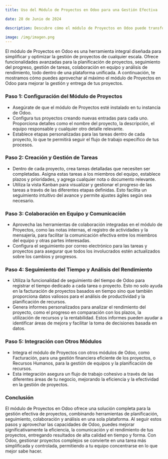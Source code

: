```yaml
---
title: Uso del Módulo de Proyectos en Odoo para una Gestión Efectiva

date: 28 de Junio de 2024

description: Descubre cómo el módulo de Proyectos en Odoo puede transformar la gestión de tus proyectos, desde la planificación y seguimiento hasta la colaboración en equipo y la entrega de resultados, todo en una plataforma unificada.

image: /img/imagen.png
---
```


El módulo de Proyectos en Odoo es una herramienta integral diseñada para simplificar y optimizar la gestión de proyectos de cualquier escala. Ofrece funcionalidades avanzadas para la planificación de proyectos, seguimiento del progreso, gestión de tareas, colaboración en equipo y análisis de rendimiento, todo dentro de una plataforma unificada. A continuación, te mostramos cómo puedes aprovechar al máximo el módulo de Proyectos en Odoo para mejorar la gestión y entrega de tus proyectos.

### **Paso 1: Configuración del Módulo de Proyectos**

- Asegúrate de que el módulo de Proyectos esté instalado en tu instancia de Odoo.
- Configura tus proyectos creando nuevas entradas para cada uno. Proporciona detalles como el nombre del proyecto, la descripción, el equipo responsable y cualquier otro detalle relevante.
- Establece etapas personalizadas para las tareas dentro de cada proyecto, lo que te permitirá seguir el flujo de trabajo específico de tus procesos.

### **Paso 2: Creación y Gestión de Tareas**

- Dentro de cada proyecto, crea tareas detalladas que necesiten ser completadas. Asigna estas tareas a los miembros del equipo, establece plazos y prioridades, y agrega cualquier nota o documento relevante.
- Utiliza la vista Kanban para visualizar y gestionar el progreso de las tareas a través de las diferentes etapas definidas. Esto facilita un seguimiento intuitivo del avance y permite ajustes ágiles según sea necesario.

### **Paso 3: Colaboración en Equipo y Comunicación**

- Aprovecha las herramientas de colaboración integradas en el módulo de Proyectos, como las notas internas, el registro de actividades y la mensajería, para facilitar la comunicación efectiva entre los miembros del equipo y otras partes interesadas.
- Configura el seguimiento por correo electrónico para las tareas y proyectos para asegurar que todos los involucrados estén actualizados sobre los cambios y progresos.

### **Paso 4: Seguimiento del Tiempo y Análisis del Rendimiento**

- Utiliza la funcionalidad de seguimiento del tiempo de Odoo para registrar el tiempo dedicado a cada tarea o proyecto. Esto no solo ayuda en la facturación de proyectos basados en tiempo sino que también proporciona datos valiosos para el análisis de productividad y la planificación de recursos.
- Genera informes personalizados para analizar el rendimiento del proyecto, como el progreso en comparación con los plazos, la utilización de recursos y la rentabilidad. Estos informes pueden ayudar a identificar áreas de mejora y facilitar la toma de decisiones basada en datos.

### **Paso 5: Integración con Otros Módulos**

- Integra el módulo de Proyectos con otros módulos de Odoo, como Facturación, para una gestión financiera eficiente de los proyectos, o Recursos Humanos, para la gestión de equipos y la planificación de recursos.
- Esta integración asegura un flujo de trabajo cohesivo a través de las diferentes áreas de tu negocio, mejorando la eficiencia y la efectividad en la gestión de proyectos.

### **Conclusión**

El módulo de Proyectos en Odoo ofrece una solución completa para la gestión efectiva de proyectos, combinando herramientas de planificación, seguimiento, colaboración y análisis en una sola plataforma. Al seguir estos pasos y aprovechar las capacidades de Odoo, puedes mejorar significativamente la eficiencia, la comunicación y el rendimiento de tus proyectos, entregando resultados de alta calidad en tiempo y forma. Con Odoo, gestionar proyectos complejos se convierte en una tarea más simplificada y controlada, permitiendo a tu equipo concentrarse en lo que mejor sabe hacer.